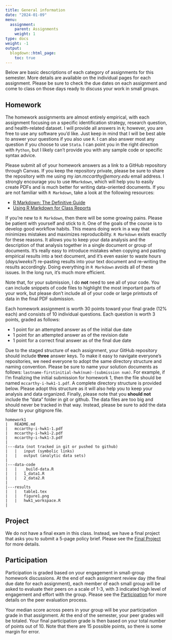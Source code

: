 ```yaml
---
title: General information
date: "2024-01-09"
menu:
  assignment:
    parent: Assignments
    weight: 1
type: docs
weight: -1
output:
  blogdown::html_page:
    toc: true
---
```


Below are basic descriptions of each category of assignments for this semester. More details are available on the individual pages for each assignment. Please be sure to check the due dates on each assignment and come to class on those days ready to discuss your work in small groups.

## Homework
The homework assignments are almost entirely empirical, with each assignment focusing on a specific identification strategy, research question, and health-related dataset. I will provide all answers in `R`; however, you are free to use any software you'd like. Just keep in mind that I will be best able to answer your questions if you also use `R`. I can also answer most any question if you choose to use `Stata`. I can point you in the right direction with `Python`, but I likely can't provide you with any sample code or specific syntax advice.

Please submit all of your homework answers as a link to a GitHub repository through Canvas. If you keep the repository private, please be sure to share the repository with me using my *ian.mccarthy@emory.edu* email address. I strongly encourage you to use `RMarkdown`, which will help you to easily create PDFs and is much better for writing data-oriented documents.  If you are not familiar with `R Markdown`, take a look at the following resources:

- [R Markdown: The Definitive Guide](https://bookdown.org/yihui/rmarkdown/)
- [Using R Markdown for Class Reports](https://www.stat.cmu.edu/~cshalizi/rmarkdown/)

If you're new to `R Markdown`, then there will be some growing pains. Please be patient with yourself and stick to it. One of the goals of the course is to develop good workflow habits. This means doing work in a way that minimizes mistakes and maximizes reproducibility. `R Markdown` exists exactly for these reasons. It allows you to keep your data analysis and the description of that analysis together in a single document or group of documents. It's really easy to introduce mistakes when copying and pasting empirical results into a text document, and it's even easier to waste hours (*days/weeks?*) re-pasting results into your text document and re-writing the results accordingly. Doing everything in `R Markdown` avoids all of these issues. In the long run, it's much more efficient.

Note that, for your submission, I do **not** need to see all of your code. You can include snippets of code files to highlight the most important parts of your work, but please don't include all of your code or large printouts of data in the final PDF submission.

Each homework assignment is worth 30 points toward your final grade (12% each) and consists of 10 individual questions. Each question is worth 3 points, graded as follows:

- 1 point for an attempted answer as of the initial due date
- 1 point for an attempted answer as of the revision date
- 1 point for a correct final answer as of the final due date 

Due to the staged structure of each assignment, your GitHub repository should include **three** answer keys. To make it easy to navigate everyone's repositories, we need everyone to adopt the same directory structure and naming convention. Please be sure to name your solution documents as follows: `lastname-firstinitial-hwk(num)-(submission num)`. For example, if I'm finalizing the initial submission for homework 1, then the file should be named `mccarthy-i-hwk1-1.pdf`. A complete directory structure is provided below. Please adopt this structure as it will also help you to keep your analysis and data organized. Finally, please note that you **should not** include the "data" folder in git or github. The data files are too big and should never be tracked in that way. Instead, please be sure to add the data folder to your gitignore file.

```
homework1
|   README.md
|   mccarthy-i-hwk1-1.pdf
|   mccarthy-i-hwk1-2.pdf
|   mccarthy-i-hwk1-3.pdf
|
|---data (not tracked in git or pushed to github)
|   |   input (symbolic links)
|   |   output (analytic data sets)
|
|---data-code
|   |   _build-data.R
|   |   1_data1.R
|   |   2_data2.R
|
|---results
|   |   table1.tex
|   |   figure1.png
|   |   hwk1_workspace.R
|
```


## Project
We do not have a final exam in this class. Instead, we have a final project that asks you to submit a 5-page policy brief. Please see the [Final Project](/assignment/project/) for more details.

## Participation
Participation is graded based on your engagement in small-group homework discussions. At the end of each assignment review day (the final due date for each assignment), each member of each small group will be asked to evaluate their peers on a scale of 1-3, with 3 indicated high level of engagement and effort with the group. Please see the [Participation](/assignment/participation/) for more details on the peer evaluation process.

Your median score across peers in your group will be your participation grade in that assignment. At the end of the semester, your peer grades will be totaled. Your final participation grade is then based on your total number of points out of 10. Note that there are 15 possible points, so there is some margin for error.
